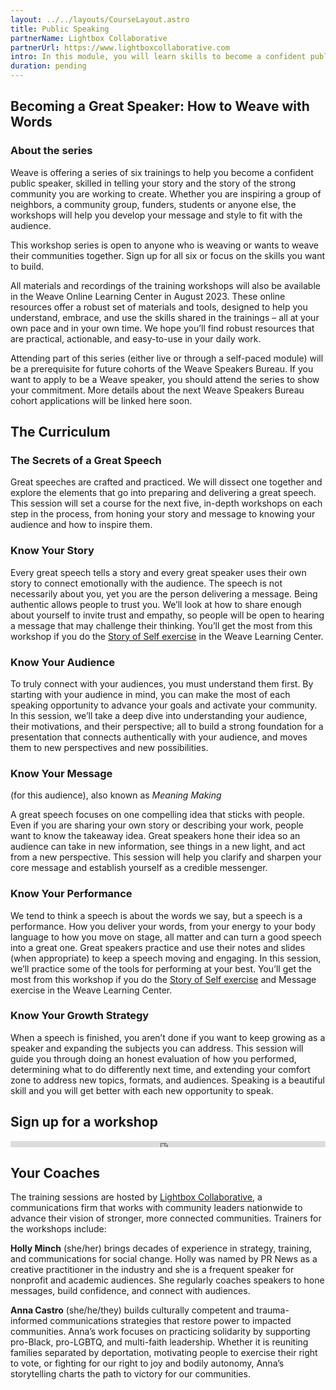 ```yaml
---
layout: ../../layouts/CourseLayout.astro
title: Public Speaking
partnerName: Lightbox Collaborative
partnerUrl: https://www.lightboxcollaborative.com
intro: In this module, you will learn skills to become a confident public speaker through live workshops and online learning materials.
duration: pending
---
```


## Becoming a Great Speaker: How to Weave with Words 

### About the series

Weave is offering a series of six trainings to help you become a confident public speaker, skilled in telling your story and the story of the strong community you are working to create. Whether you are inspiring a group of neighbors, a community group, funders, students or anyone else, the workshops will help you develop your message and style to fit with the audience. 

This workshop series is open to anyone who is weaving or wants to weave their communities together. Sign up for all six or focus on the skills you want to build.

All materials and recordings of the training workshops will also be available in the Weave Online Learning Center in August 2023. These online resources offer a robust set of materials and tools, designed to help you understand, embrace, and use the skills shared in the trainings – all at your own pace and in your own time. We hope you’ll find robust resources that are practical, actionable, and easy-to-use in your daily work.

Attending part of this series (either live or through a self-paced module) will be a prerequisite for future cohorts of the Weave Speakers Bureau. If you want to apply to be a Weave speaker, you should attend the series to show your commitment. More details about the next Weave Speakers Bureau cohort applications will be linked here soon.


## The Curriculum

### The Secrets of a Great Speech

Great speeches are crafted and practiced. We will dissect one together and explore the elements that go into preparing and delivering a great speech. This session will set a course for the next five, in-depth workshops on each step in the process, from honing your story and message to knowing your audience and how to inspire them.

### Know Your Story

Every great speech tells a story and every great speaker uses their own story to connect emotionally with the audience. The speech is not necessarily about you, yet you are the person delivering a message. Being authentic allows people to trust you. We’ll look at how to share enough about yourself to invite trust and empathy, so people will be open to hearing a message that may challenge their thinking. You’ll get the most from this workshop if you do the [Story of Self exercise](https://learning.weavers.org/storytelling/public-narrative#unit-1-story-of-self) in the Weave Learning Center.

### Know Your Audience

To truly connect with your audiences, you must understand them first. By starting with your audience in mind, you can make the most of each speaking opportunity to advance your goals and activate your community. In this session, we’ll take a deep dive into understanding your audience, their motivations, and their perspective; all to build a strong foundation for a presentation that connects authentically with your audience, and moves them to new perspectives and new possibilities. 

### Know Your Message

(for this audience), also known as _Meaning Making_

A great speech focuses on one compelling idea that sticks with people. Even if you are sharing your own story or describing your work, people want to know the takeaway idea. Great speakers hone their idea so an audience can take in new information, see things in a new light, and act from a new perspective. This session will help you clarify and sharpen your core message and establish yourself as a credible messenger.

### Know Your Performance

We tend to think a speech is about the words we say, but a speech is a performance. How you deliver your words, from your energy to your body language to how you move on stage, all matter and can turn a good speech into a great one. Great speakers practice and use their notes and slides (when appropriate) to keep a speech moving and engaging. In this session, we’ll practice some of the tools for performing at your best. You’ll get the most from this workshop if you do the [Story of Self exercise](https://learning.weavers.org/storytelling/public-narrative#unit-1-story-of-self) and Message exercise in the Weave Learning Center.

### Know Your Growth Strategy

When a speech is finished, you aren’t done if you want to keep growing as a speaker and expanding the subjects you can address. This session will guide you through doing an honest evaluation of how you performed, determining what to do differently next time, and extending your comfort zone to address new topics, formats, and audiences. Speaking is a beautiful skill and you will get better with each new opportunity to speak.

## Sign up for a workshop

<script type="text/javascript" src="https://community.weavers.org/static/wro/ecc.js"></script><iframe class="embedded-content-iframe widget-iframe-709807567571183806" src="https://community.weavers.org/ew/709807567571183806" width="100%" height="10" frameborder="0" onload="SocialStrataEmbed.getHeight(this);"></iframe>

## Your Coaches

The training sessions are hosted by [Lightbox Collaborative](https://www.lightboxcollaborative.com), a communications firm that works with community leaders nationwide to advance their vision of stronger, more connected communities. Trainers for the workshops include:

**Holly Minch** (she/her) brings decades of experience in strategy, training, and communications for social change. Holly was named by PR News as a creative practitioner in the industry and she is a frequent speaker for nonprofit and academic audiences. She regularly coaches speakers to hone messages, build confidence, and connect with audiences.

**Anna Castro** (she/he/they) builds culturally competent and trauma-informed communications strategies that restore power to impacted communities. Anna’s work focuses on practicing  solidarity by supporting pro-Black, pro-LGBTQ, and multi-faith leadership. Whether it is reuniting families separated by deportation, motivating people to exercise their right to vote, or fighting for our right to joy and bodily autonomy, Anna’s storytelling charts the path to victory for our communities. 
